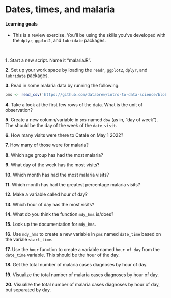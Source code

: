 # Dates, times, and malaria

#### Learning goals {-}

* This is a review exercise. You'll be using the skills you've developed with the `dplyr`, `ggplot2`, and `lubridate` packages.

&nbsp;  

**1.** Start a new script. Name it "malaria.R".

**2.** Set up your work space by loading the `readr`, `ggplot2`, `dplyr`, and `lubridate` packages.

**3.** Read in some malaria data by running the following:

```r
pms <- read_csv('https://github.com/databrew/intro-to-data-science/blob/main/data/pms.csv?raw=true')
```

**4.** Take a look at the first few rows of the data. What is the unit of observation?

**5.** Create a new column/variable in `pms` named `dow` (as in, "day of week"). The should be the day of the week of the `date_visit`.

**6.** How many visits were there to Catale on May 1 2022?

**7.** How many of those were for malaria?

**8.** Which age group has had the most malaria?

**9.** What day of the week has the most visits?

**10.** Which month has had the most malaria visits?

**11.** Which month has had the greatest percentage malaria visits?

**12.** Make a variable called hour of day?

**13.** Which hour of day has the most visits?

**14.** What do you think the function `mdy_hms` is/does?

**15.** Look up the documentation for `mdy_hms`.

**16.** Use `mdy_hms` to create a new variable in `pms` named `date_time` based on the variale `start_time`.

**17.** Use the `hour` function to create a variable named `hour_of_day` from the `date_time` variable. This should be the hour of the day.

**18.** Get the total number of malaria cases diagnoses by hour of day.

**19.** Visualize the total number of malaria cases diagnoses by hour of day.

**20.** Visualize the total number of malaria cases diagnoses by hour of day, but separated by day.


